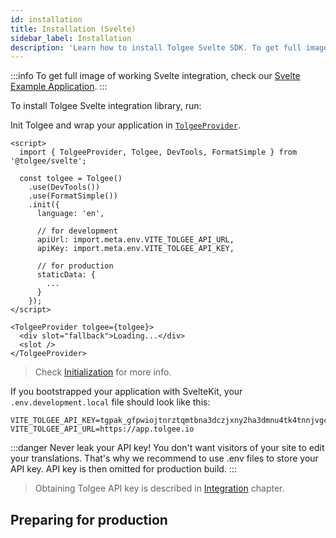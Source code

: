 ```yaml
---
id: installation
title: Installation (Svelte)
sidebar_label: Installation
description: 'Learn how to install Tolgee Svelte SDK. To get full image of working Svelte integration, check our Svelte Example Application.'
---
```


:::info
To get full image of working Svelte integration, check our [Svelte Example Application](https://github.com/tolgee/svelte-example).
:::

To install Tolgee Svelte integration library, run:


<InstallationTabs lib="@tolgee/svelte" />

Init Tolgee and wrap your application in [`TolgeeProvider`](./api#tolgeeprovider).

```svelte
<script>
  import { TolgeeProvider, Tolgee, DevTools, FormatSimple } from '@tolgee/svelte';

  const tolgee = Tolgee()
    .use(DevTools())
    .use(FormatSimple())
    .init({
      language: 'en',

      // for development
      apiUrl: import.meta.env.VITE_TOLGEE_API_URL,
      apiKey: import.meta.env.VITE_TOLGEE_API_KEY,

      // for production
      staticData: {
        ...
      }
    });
</script>

<TolgeeProvider tolgee={tolgee}>
  <div slot="fallback">Loading...</div>
  <slot />
</TolgeeProvider>
```

> Check [Initialization](/initialization.mdx) for more info.

If you bootstrapped your application with SvelteKit, your `.env.development.local` file should look like this:

```shell
VITE_TOLGEE_API_KEY=tgpak_gfpwiojtnrztqmtbna3dczjxny2ha3dmnu4tk4tnnjvgc
VITE_TOLGEE_API_URL=https://app.tolgee.io
```

:::danger
Never leak your API key! You don't want visitors of your site to edit your translations. That's why we recommend to use
.env files to store your API key. API key is then omitted for production build.
:::

> Obtaining Tolgee API key is described in [Integration](/platform/integrations/about_integrations) chapter.

## Preparing for production


<PreparingForProduction />
